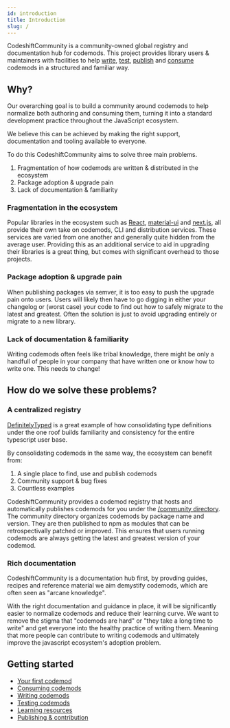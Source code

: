 ```yaml
---
id: introduction
title: Introduction
slug: /
---
```


CodeshiftCommunity is a community-owned global registry and documentation hub for codemods.
This project provides library users & maintainers with facilities to help [write](authoring), [test](testing), [publish](contribution) and [consume](docs/consuming) codemods in a structured and familiar way.

## Why?

Our overarching goal is to build a community around codemods to help normalize both authoring and consuming them, turning it into a standard development practice throughout the JavaScript ecosystem.

We believe this can be achieved by making the right support, documentation and tooling available to everyone.

To do this CodeshiftCommunity aims to solve three main problems.

1. Fragmentation of how codemods are written & distributed in the ecosystem
2. Package adoption & upgrade pain
3. Lack of documentation & familiarity

### Fragmentation in the ecosystem

Popular libraries in the ecosystem such as [React](https://github.com/reactjs/react-codemod), [material-ui](https://github.com/mui-org/material-ui/tree/master/packages/material-ui-codemod) and [next.js](https://nextjs.org/docs/advanced-features/codemods), all provide their own take on codemods, CLI and distribution services.
These services are varied from one another and generally quite hidden from the average user.
Providing this as an additional service to aid in upgrading their libraries is a great thing, but comes with significant overhead to those projects.

### Package adoption & upgrade pain

When publishing packages via semver, it is too easy to push the upgrade pain onto users.
Users will likely then have to go digging in either your changelog or (worst case) your code to find out how to safely migrate to the latest and greatest.
Often the solution is just to avoid upgrading entirely or migrate to a new library.

### Lack of documentation & familiarity

Writing codemods often feels like tribal knowledge, there might be only a handfull of people in your company that have written one or know how to write one. This needs to change!

## How do we solve these problems?

### A centralized registry

[DefinitelyTyped](https://github.com/DefinitelyTyped/DefinitelyTyped) is a great example of how consolidating type definitions under the one roof builds familiarity and consistency for the entire typescript user base.

By consolidating codemods in the same way, the ecosystem can benefit from:

1. A single place to find, use and publish codemods
2. Community support & bug fixes
3. Countless examples

CodeshiftCommunity provides a codemod registry that hosts and automatically publishes codemods for you under the [/community directory](https://github.com/CodeshiftCommunity/CodeshiftCommunity/tree/main/community).
The community directory organizes codemods by package name and version. They are then published to npm as modules that can be retrospectivally patched or improved.
This ensures that users running codemods are always getting the latest and greatest version of your codemod.

### Rich documentation

CodeshiftCommunity is a documentation hub first, by provding guides, recipes and reference material we aim demystify codemods, which are often seen as "arcane knowledge".

With the right documentation and guidance in place, it will be significantly easier to normalize codemods and reduce their learning curve.
We want to remove the stigma that "codemods are hard" or "they take a long time to write" and get everyone into the healthy practice of writing them.
Meaning that more people can contribute to writing codemods and ultimately improve the javascript ecosystem's adoption problem.

## Getting started

- [Your first codemod](/docs/your-first-codemod)
- [Consuming codemods](consuming)
- [Writing codemods](authoring)
- [Testing codemods](testing)
- [Learning resources](your-first-codemod)
- [Publishing & contribution](contribution)
